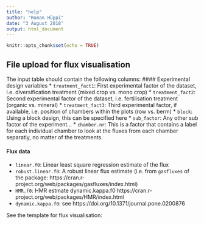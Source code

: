 ```yaml
---
title: "help"
author: "Roman Hüppi"
date: "3 August 2018"
output: html_document
---
```


```r
knitr::opts_chunk$set(echo = TRUE)
```

## File upload for flux visualisation

The input table should contain the following columns:
#### Experimental design variables
* `treatment_fact1`: First experimental factor of the dataset, i.e. diversification treatment (mixed crop vs. mono crop)
* `treatment_fact2`: Second experimental factor of the dataset, i.e. fertilisation treatment (organic vs. mineral)
* `treatment_fact3`: Third experimental factor, if available, i.e. position of chambers within the plots (row vs. berm)	
* `block`: Using a block design, this can be specified here
* `sub_factor`: Any other sub factor of the experiment...
* `chamber.nr`: This is a factor that contains a label for each individual chamber to look at the fluxes from each chamber separatly, no matter of the treatments.

#### Flux data
* `linear.f0`: Linear least square regression estimate of the flux
* `robust.linear.f0`: A robust linear flux estimate (i.e. from `gasfluxes` of the package: https://cran.r-project.org/web/packages/gasfluxes/index.html) 
* `HMR.f0`: HMR estmate	dynamic.kappa.f0	https://cran.r-project.org/web/packages/HMR/index.html
* `dynamic.kappa.f0`: see https://doi.org/10.1371/journal.pone.0200876

See the template for flux visualisation: 